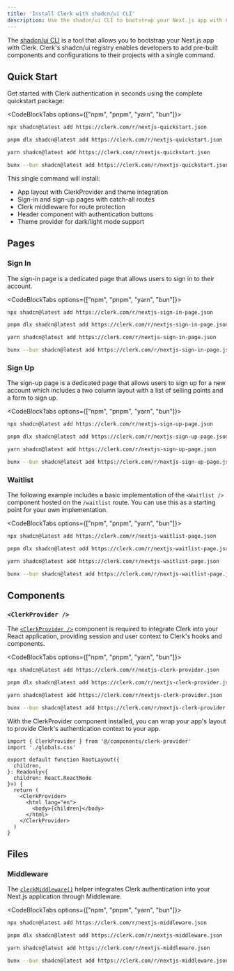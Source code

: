 ```yaml
---
title: 'Install Clerk with shadcn/ui CLI'
description: Use the shadcn/ui CLI to bootstrap your Next.js app with Clerk.
---
```


The [shadcn/ui CLI](https://ui.shadcn.com/docs/cli) is a tool that allows you to bootstrap your Next.js app with Clerk. Clerk's shadcn/ui registry enables developers to add pre-built components and configurations to their projects with a single command.

## Quick Start

Get started with Clerk authentication in seconds using the complete quickstart package:

<CodeBlockTabs options={["npm", "pnpm", "yarn", "bun"]}>
  ```bash {{ filename: 'terminal' }}
  npx shadcn@latest add https://clerk.com/r/nextjs-quickstart.json
  ```

  ```bash {{ filename: 'terminal' }}
  pnpm dlx shadcn@latest add https://clerk.com/r/nextjs-quickstart.json
  ```

  ```bash {{ filename: 'terminal' }}
  yarn shadcn@latest add https://clerk.com/r/nextjs-quickstart.json
  ```

  ```bash {{ filename: 'terminal' }}
  bunx --bun shadcn@latest add https://clerk.com/r/nextjs-quickstart.json
  ```
</CodeBlockTabs>

This single command will install:

- App layout with ClerkProvider and theme integration
- Sign-in and sign-up pages with catch-all routes
- Clerk middleware for route protection
- Header component with authentication buttons
- Theme provider for dark/light mode support

## Pages

### Sign In

The sign-in page is a dedicated page that allows users to sign in to their account.

<CodeBlockTabs options={["npm", "pnpm", "yarn", "bun"]}>
  ```bash {{ filename: 'terminal' }}
  npx shadcn@latest add https://clerk.com/r/nextjs-sign-in-page.json
  ```

  ```bash {{ filename: 'terminal' }}
  pnpm dlx shadcn@latest add https://clerk.com/r/nextjs-sign-in-page.json
  ```

  ```bash {{ filename: 'terminal' }}
  yarn shadcn@latest add https://clerk.com/r/nextjs-sign-in-page.json
  ```

  ```bash {{ filename: 'terminal' }}
  bunx --bun shadcn@latest add https://clerk.com/r/nextjs-sign-in-page.json
  ```
</CodeBlockTabs>

### Sign Up

The sign-up page is a dedicated page that allows users to sign up for a new account which includes a two column layout with a list of selling points and a form to sign up.

<CodeBlockTabs options={["npm", "pnpm", "yarn", "bun"]}>
  ```bash {{ filename: 'terminal' }}
  npx shadcn@latest add https://clerk.com/r/nextjs-sign-up-page.json
  ```

  ```bash {{ filename: 'terminal' }}
  pnpm dlx shadcn@latest add https://clerk.com/r/nextjs-sign-up-page.json
  ```

  ```bash {{ filename: 'terminal' }}
  yarn shadcn@latest add https://clerk.com/r/nextjs-sign-up-page.json
  ```

  ```bash {{ filename: 'terminal' }}
  bunx --bun shadcn@latest add https://clerk.com/r/nextjs-sign-up-page.json
  ```
</CodeBlockTabs>

### Waitlist

The following example includes a basic implementation of the `<Waitlist />` component hosted on the `/waitlist` route. You can use this as a starting point for your own implementation.


<CodeBlockTabs options={["npm", "pnpm", "yarn", "bun"]}>
  ```bash {{ filename: 'terminal' }}
  npx shadcn@latest add https://clerk.com/r/nextjs-waitlist-page.json
  ```

  ```bash {{ filename: 'terminal' }}
  pnpm dlx shadcn@latest add https://clerk.com/r/nextjs-waitlist-page.json
  ```

  ```bash {{ filename: 'terminal' }}
  yarn shadcn@latest add https://clerk.com/r/nextjs-waitlist-page.json
  ```

  ```bash {{ filename: 'terminal' }}
  bunx --bun shadcn@latest add https://clerk.com/r/nextjs-waitlist-page.json
  ```
</CodeBlockTabs>

## Components

### `<ClerkProvider />`

The [`<ClerkProvider />`](/docs/components/clerk-provider) component is required to integrate Clerk into your React application, providing session and user context to Clerk's hooks and components.

<CodeBlockTabs options={["npm", "pnpm", "yarn", "bun"]}>
  ```bash {{ filename: 'terminal' }}
  npx shadcn@latest add https://clerk.com/r/nextjs-clerk-provider.json
  ```

  ```bash {{ filename: 'terminal' }}
  pnpm dlx shadcn@latest add https://clerk.com/r/nextjs-clerk-provider.json
  ```

  ```bash {{ filename: 'terminal' }}
  yarn shadcn@latest add https://clerk.com/r/nextjs-clerk-provider.json
  ```

  ```bash {{ filename: 'terminal' }}
  bunx --bun shadcn@latest add https://clerk.com/r/nextjs-clerk-provider.json
  ```
</CodeBlockTabs>

With the ClerkProvider component installed, you can wrap your app's layout to provide Clerk's authentication context to your app.

```tsx {{ filename: 'app/layout.tsx', mark: ['ClerkProvider'] }}
import { ClerkProvider } from '@/components/clerk-provider'
import './globals.css'

export default function RootLayout({
  children,
}: Readonly<{
  children: React.ReactNode
}>) {
  return (
    <ClerkProvider>
      <html lang="en">
        <body>{children}</body>
      </html>
    </ClerkProvider>
  )
}
```

## Files

### Middleware

The [`clerkMiddleware()`](/docs/references/nextjs/clerk-middleware) helper integrates Clerk authentication into your Next.js application through Middleware.

<CodeBlockTabs options={["npm", "pnpm", "yarn", "bun"]}>
  ```bash {{ filename: 'terminal' }}
  npx shadcn@latest add https://clerk.com/r/nextjs-middleware.json
  ```

  ```bash {{ filename: 'terminal' }}
  pnpm dlx shadcn@latest add https://clerk.com/r/nextjs-middleware.json
  ```

  ```bash {{ filename: 'terminal' }}
  yarn shadcn@latest add https://clerk.com/r/nextjs-middleware.json
  ```

  ```bash {{ filename: 'terminal' }}
  bunx --bun shadcn@latest add https://clerk.com/r/nextjs-middleware.json
  ```
</CodeBlockTabs>
